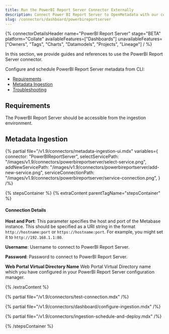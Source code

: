 ```yaml
---
title: Run the PowerBI Report Server Connector Externally
description: Connect Power BI Report Server to OpenMetadata with our comprehensive connector guide. Step-by-step setup, configuration, and metadata extraction instructions.
slug: /connectors/dashboard/powerbireportserver
---
```



{% connectorDetailsHeader
  name="PowerBI Report Server"
  stage="BETA"
  platform="Collate"
  availableFeatures=["Dashboards"]
  unavailableFeatures=["Owners", "Tags", "Charts", "Datamodels", "Projects", "Lineage"]
/ %}

In this section, we provide guides and references to use the PowerBI Report Server connector.

Configure and schedule PowerBI Report Server metadata from CLI:

- [Requirements](#requirements)
- [Metadata Ingestion](#metadata-ingestion)
- [Troubleshooting](/connectors/dashboard/powerbireportserver/troubleshooting)

<ExternalIngestionDeployment />

## Requirements

The PowerBI Report Server should be accessible from the ingestion environment.

## Metadata Ingestion

{% partial 
  file="/v1.9/connectors/metadata-ingestion-ui.mdx" 
  variables={
    connector: "PowerBIReportServer", 
    selectServicePath: "/images/v1.9/connectors/powerbireportserver/select-service.png",
    addNewServicePath: "/images/v1.9/connectors/powerbireportserver/add-new-service.png",
    serviceConnectionPath: "/images/v1.9/connectors/powerbireportserver/service-connection.png",
} 
/%}

{% stepsContainer %}
{% extraContent parentTagName="stepsContainer" %}

#### Connection Details

**Host and Port**:
This parameter specifies the host and port of the Metabase instance. This should be specified as a URI string in the format `http://hostname:port` or `https://hostname:port`. 
For example, you might set it to `http://192.168.1.1:80`.

**Username**:
Username to connect to PowerBI Report Server.

**Password**:
Password to connect to PowerBI Report Server.

**Web Portal Virtual Directory Name**
Web Portal Virtual Directory name which you have configured in your PowerBI Report Server configuration manager.

{% /extraContent %}

{% partial file="/v1.9/connectors/test-connection.mdx" /%}

{% partial file="/v1.9/connectors/dashboard/configure-ingestion.mdx" /%}

{% partial file="/v1.9/connectors/ingestion-schedule-and-deploy.mdx" /%}

{% /stepsContainer %}
